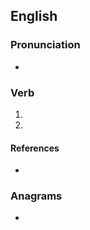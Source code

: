 ==English==

===Pronunciation===
* {{IPA|/dʲʊn/|lang=en}}

===Verb===
{{head|en|past participle}}

# {{past participle of|de|lang=en|nocat=1}}
# {{past participle of|dee|lang=en|nocat=1}}

====References====
* {{R:Northeast Dialect 2005}}

===Anagrams===
* {{anagrams|en|nudy|undy}}